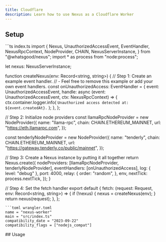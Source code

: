 ```yaml
---
title: Cloudflare
description: Learn how to use Nexus as a Cloudflare Worker
---
```

## Setup
<CodeGroup>
```ts index.ts
import {
  Nexus,
  UnauthorizedAccessEvent,
  EventHandler,
  NexusRpcContext,
  NodeProvider,
  CHAIN,
  NexusServerInstance,
} from "@whatsgood/nexus";
import * as process from "node:process";

let nexus: NexusServerInstance;

function createNexus(env: Record<string, string>) {
  // Step 1: Create an example event handler.
  // - Feel free to remove this example or add your own event handlers.
  const onUnauthorizedAccess: EventHandler<UnauthorizedAccessEvent> = {
    event: UnauthorizedAccessEvent,
    handle: async (event: UnauthorizedAccessEvent, ctx: NexusRpcContext) => {
      ctx.container.logger.info(
        `Unauthorized access detected at: ${event.createdAt}.`
      );
    },
  };

  // Step 2: Initialize node providers
  const llamaRpcNodeProvider = new NodeProvider({
    name: "llama-rpc",
    chain: CHAIN.ETHEREUM_MAINNET,
    url: "https://eth.llamarpc.com",
  });

  const tenderlyNodeProvider = new NodeProvider({
    name: "tenderly",
    chain: CHAIN.ETHEREUM_MAINNET,
    url: "https://gateway.tenderly.co/public/mainnet",
  });

  // Step 3: Create a Nexus instance by putting it all together
  return Nexus.create({
    nodeProviders: [llamaRpcNodeProvider, tenderlyNodeProvider],
    eventHandlers: [onUnauthorizedAccess],
    log: { level: "debug" },
    port: 4000,
    relay: {
      order: "random",
    },
    env,
    nextTick: process.nextTick,
  });
}

// Step 4: Set the fetch handler
export default {
  fetch: (request: Request, env: Record<string, string>) => {
    if (!nexus) {
      nexus = createNexus(env);
    }
    return nexus(request);
  },
};
```
```toml wrangler.toml
name = "nexus-worker"
main = "src/index.ts"
compatibility_date = "2023-09-22"
compatibility_flags = ["nodejs_compat"]
```
</CodeGroup>
## Usage
<Snippet file="send-a-request-no-auth.mdx" />
